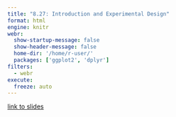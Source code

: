 ```yaml
---
title: "8.27: Introduction and Experimental Design"
format: html
engine: knitr
webr: 
  show-startup-message: false
  show-header-message: false
  home-dir: '/home/r-user/'
  packages: ['ggplot2', 'dplyr']
filters:
  - webr
execute:
  freeze: auto
---
```


[link to slides](syllabusslides-speaker.html)
